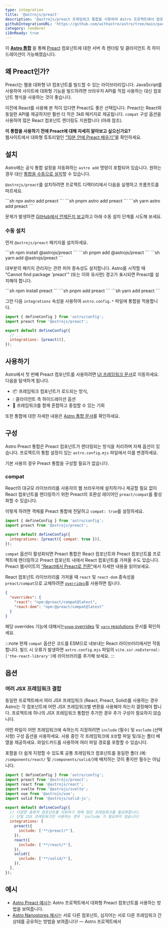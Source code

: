 ```yaml
---
type: integration
title: '@astrojs/preact'
description: '@astrojs/preact 프레임워크 통합을 사용하여 Astro 프로젝트에서 컴포넌트 지원을 확장하는 방법을 알아보세요.'
githubIntegrationURL: 'https://github.com/withastro/astro/tree/main/packages/integrations/preact/'
category: renderer
i18nReady: true
---
```



이 **[Astro 통합][astro-integration]** 을 통해 [Preact](https://preactjs.com/) 컴포넌트에 대한 서버 측 렌더링 및 클라이언트 측 하이드레이션이 가능해졌습니다.

## 왜 Preact인가?

Preact는 웹용 대화형 UI 컴포넌트를 빌드할 수 있는 라이브러리입니다. JavaScript를 사용하여 사이트에 대화형 기능을 빌드하려면 브라우저 API를 직접 사용하는 대신 컴포넌트 형식을 사용하는 것이 좋습니다.

이전에 React를 사용해 본 적이 있다면 Preact도 좋은 선택입니다. Preact는 React와 동일한 API를 제공하지만 훨씬 더 작은 3kB 패키지로 제공됩니다. `compat` 구성 옵션을 사용하여 많은 React 컴포넌트 렌더링도 지원합니다 (아래 참조).

**이 통합을 사용하기 전에 Preact에 대해 자세히 알아보고 싶으신가요?**\
웹사이트에서 대화형 튜토리얼인 [“10분 안에 Preact 배우기”](https://preactjs.com/tutorial)를 확인하세요.

## 설치

Astro에는 공식 통합 설정을 자동화하는 `astro add` 명령이 포함되어 있습니다. 원하는 경우 대신 [통합을 수동으로 설치](#수동-설치)할 수 있습니다.

`@astrojs/preact`를 설치하려면 프로젝트 디렉터리에서 다음을 실행하고 프롬프트를 따르세요.

<PackageManagerTabs>
  <Fragment slot="npm">
  ```sh
  npx astro add preact
  ```
  </Fragment>
  <Fragment slot="pnpm">
  ```sh
  pnpm astro add preact
  ```
  </Fragment>
  <Fragment slot="yarn">
  ```sh
  yarn astro add preact
  ```
  </Fragment>
</PackageManagerTabs>

문제가 발생하면 [GitHub에서 언제든지 보고](https://github.com/withastro/astro/issues)하고 아래 수동 설치 단계를 시도해 보세요.

### 수동 설치

먼저 `@astrojs/preact` 패키지를 설치하세요.

<PackageManagerTabs>
  <Fragment slot="npm">
  ```sh
  npm install @astrojs/preact
  ```
  </Fragment>
  <Fragment slot="pnpm">
  ```sh
  pnpm add @astrojs/preact
  ```
  </Fragment>
  <Fragment slot="yarn">
  ```sh
  yarn add @astrojs/preact
  ```
  </Fragment>
</PackageManagerTabs>

대부분의 패키지 관리자는 관련 피어 종속성도 설치합니다. Astro를 시작할 때 "Cannot find package 'preact'" (또는 이와 유사한) 경고가 표시되면 Preact를 설치해야 합니다.

<PackageManagerTabs>
  <Fragment slot="npm">
  ```sh
  npm install preact
  ```
  </Fragment>
  <Fragment slot="pnpm">
  ```sh
  pnpm add preact
  ```
  </Fragment>
  <Fragment slot="yarn">
  ```sh
  yarn add preact
  ```
  </Fragment>
</PackageManagerTabs>

그런 다음 `integrations` 속성을 사용하여 `astro.config.*` 파일에 통합을 적용합니다.

```js title="astro.config.mjs" ins={2} ins="preact()"
import { defineConfig } from 'astro/config';
import preact from '@astrojs/preact';

export default defineConfig({
  // ...
  integrations: [preact()],
});
```

## 사용하기

Astro에서 첫 번째 Preact 컴포넌트를 사용하려면 [UI 프레임워크 문서][astro-ui-frameworks]로 이동하세요. 다음을 탐색하게 됩니다.

* 📦 프레임워크 컴포넌트가 로드되는 방식,
* 💧 클라이언트 측 하이드레이션 옵션 
* 🤝 프레임워크를 함께 혼합하고 중첩할 수 있는 기회

또한 통합에 대한 자세한 내용은 [Astro 통합 문서][astro-integration]를 확인하세요.

## 구성

Astro Preact 통합은 Preact 컴포넌트가 렌더링되는 방식을 처리하며 자체 옵션이 있습니다. 프로젝트의 통합 설정이 있는 `astro.config.mjs` 파일에서 이를 변경하세요.

기본 사용의 경우 Preact 통합을 구성할 필요가 없습니다.

### compat

React의 대규모 라이브러리를 사용자의 웹 브라우저에 설치하거나 제공할 필요 없이 React 컴포넌트를 렌더링하기 위한 Preact의 호환성 레이어인 `preact/compat`를 활성화할 수 있습니다.

이렇게 하려면 객체를 Preact 통합에 전달하고 `compat: true`를 설정하세요.

```js title="astro.config.mjs" "compat: true"
import { defineConfig } from 'astro/config';
import preact from '@astrojs/preact';

export default defineConfig({
  integrations: [preact({ compat: true })],
});
```

`compat` 옵션이 활성화되면 Preact 통합은 React 컴포넌트와 Preact 컴포넌트를 프로젝트에 렌더링하고 Preact 컴포넌트 내에서 React 컴포넌트를 가져올 수도 있습니다. Preact 웹사이트의 ["React에서 Preact로 전환"](https://preactjs.com/guide/v10/switching-to-preact)에서 자세한 내용을 읽어보세요.

React 컴포넌트 라이브러리를 가져올 때 `react` 및 `react-dom` 종속성을 `preact/compat`으로 교체하려면 [`overrides`](https://docs.npmjs.com/cli/v8/configuring-npm/package-json#overrides)를 사용하면 됩니다.

```json title="package.json"
{
  "overrides": {
    "react": "npm:@preact/compat@latest",
    "react-dom": "npm:@preact/compat@latest"
  }
}
```

해당 overrides 기능에 대해서는[`pnpm` overrides](https://pnpm.io/package_json#pnpmoverrides) 및 [`yarn` resolutions](https://yarnpkg.com/configuration/manifest#resolutions) 문서를 확인하세요.

:::note
현재 `compat` 옵션은 코드를 ESM으로 내보내는 React 라이브러리에서만 작동합니다. 빌드 시 오류가 발생하면 `astro.config.mjs` 파일의 `vite.ssr.noExternal: ['the-react-library']`에 라이브러리를 추가해 보세요.
:::

## 옵션

### 여러 JSX 프레임워크 결합

동일한 프로젝트에서 여러 JSX 프레임워크 (React, Preact, Solid)를 사용하는 경우 Astro는 각 컴포넌트에 어떤 JSX 프레임워크별 변환을 사용해야 하는지 결정해야 합니다. 프로젝트에 하나의 JSX 프레임워크 통합만 추가한 경우 추가 구성이 필요하지 않습니다.

어떤 파일이 어떤 프레임워크에 속하는지 지정하려면 `include` (필수) 및 `exclude` (선택 사항) 구성 옵션을 사용하세요. 사용 중인 각 프레임워크에 `포함`할 파일 및/또는 폴더 배열을 제공하세요. 와일드카드를 사용하여 여러 파일 경로를 포함할 수 있습니다.

포함을 더 쉽게 지정할 수 있도록 공통 프레임워크 컴포넌트를 동일한 폴더 (예: `/components/react/` 및 `/components/solid/`)에 배치하는 것이 좋지만 필수는 아닙니다.

```js title="astro.config.mjs"
import { defineConfig } from 'astro/config';
import preact from '@astrojs/preact';
import react from '@astrojs/react';
import svelte from '@astrojs/svelte';
import vue from '@astrojs/vue';
import solid from '@astrojs/solid-js';

export default defineConfig({
  // 다양한 종류의 컴포넌트를 지원하기 위해 많은 프레임워크를 활성화합니다.
  // 단일 JSX 프레임워크만 사용하는 경우 `include`가 필요하지 않습니다!
  integrations: [
    preact({
      include: ['**/preact/*'],
    }),
    react({
      include: ['**/react/*'],
    }),
    solid({
      include: ['**/solid/*'],
    }),
  ],
});
```

## 예시

* [Astro Preact 예시](https://github.com/withastro/astro/tree/latest/examples/framework-preact)는 Astro 프로젝트에서 대화형 Preact 컴포넌트를 사용하는 방법을 보여줍니다.
* [Astro Nanostores 예시](https://github.com/withastro/astro/tree/latest/examples/with-nanostores)는 서로 다른 컴포넌트, 심지어는 서로 다른 프레임워크 간 상태를 공유하는 방법을 보여줍니다! — Astro 프로젝트에서


[astro-integration]: /ko/guides/integrations-guide/

[astro-ui-frameworks]: /ko/guides/framework-components/#프레임워크-컴포넌트-사용하기
